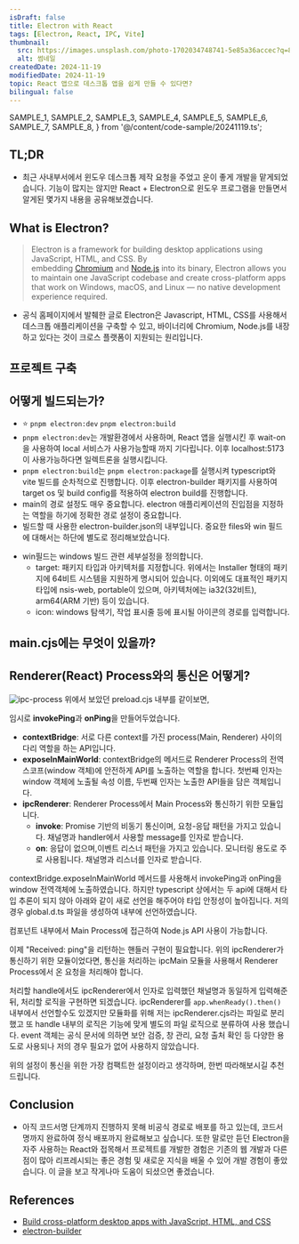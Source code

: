 ```yaml
---
isDraft: false
title: Electron with React
tags: [Electron, React, IPC, Vite]
thumbnail:
  src: https://images.unsplash.com/photo-1702034748741-5e85a36accec?q=80&w=1332&auto=format&fit=crop&ixlib=rb-4.0.3&ixid=M3wxMjA3fDB8MHxwaG90by1wYWdlfHx8fGVufDB8fHx8fA%3D%3D
  alt: 썸네일
createdDate: 2024-11-19
modifiedDate: 2024-11-19
topic: React 앱으로 데스크톱 앱을 쉽게 만들 수 있다면?
bilingual: false
---
```


  SAMPLE_1,
  SAMPLE_2,
  SAMPLE_3,
  SAMPLE_4,
  SAMPLE_5,
  SAMPLE_6,
  SAMPLE_7,
  SAMPLE_8,
} from '@/content/code-sample/20241119.ts';

## TL;DR

- 최근 사내부서에서 윈도우 데스크톱 제작 요청을 주었고 운이 좋게 개발을 맡게되었습니다. 기능이 많지는 않지만 React + Electron으로 윈도우 프로그램을 만들면서 알게된 몇가지 내용을 공유해보겠습니다.

## What is Electron?

> Electron is a framework for building desktop applications using JavaScript, HTML, and CSS. By embedding [Chromium](https://www.chromium.org/) and [Node.js](https://nodejs.org/) into its binary, Electron allows you to maintain one JavaScript codebase and create cross-platform apps that work on Windows, macOS, and Linux — no native development experience required.

- 공식 홈페이지에서 발췌한 글로 Electron은 Javascript, HTML, CSS를 사용해서 데스크톱 애플리케이션을 구축할 수 있고, 바이너리에 Chromium, Node.js를 내장하고 있다는 것이 크로스 플랫폼이 지원되는 원리입니다.

## 프로젝트 구축

<SyntaxHighlighter code={SAMPLE_1} lang="bash" />

## 어떻게 빌드되는가?

<SyntaxHighlighter code={SAMPLE_2} lang="json" />

- ⭐️ `pnpm electron:dev` `pnpm electron:build`
- `pnpm electron:dev`는 개발환경에서 사용하며, React 앱을 실행시킨 후 wait-on을 사용하여 local 서비스가 사용가능할때 까지 기다립니다. 이후 localhost:5173이 사용가능하다면 일렉트론을 실행시킵니다.
- `pnpm electron:build`는 `pnpm electron:package`를 실행시켜 typescript와 vite 빌드를 순차적으로 진행합니다. 이후 electron-builder 패키지를 사용하여 target os 및 build config를 적용하여 electron build를 진행합니다.
- main의 경로 설정도 매우 중요합니다. electron 애플리케이션의 진입점을 지정하는 역할을 하기에 정확한 경로 설정이 중요합니다.
- 빌드할 때 사용한 electron-builder.json의 내부입니다. 중요한 files와 win 필드에 대해서는 하단에 별도로 정리해보았습니다.

<SyntaxHighlighter code={SAMPLE_3} lang="json" />

- win필드는 windows 빌드 관련 세부설정을 정의합니다.
  - target: 패키지 타입과 아키텍처를 지정합니다. 위에서는 Installer 형태의 패키지에 64비트 시스템을 지원하게 명시되어 있습니다. 이외에도 대표적인 패키지 타입에 nsis-web, portable이 있으며, 아키텍처에는 ia32(32비트), arm64(ARM 기반) 등이 있습니다.
  - icon: windows 탐색기, 작업 표시줄 등에 표시될 아이콘의 경로를 입력합니다.

## main.cjs에는 무엇이 있을까?

<SyntaxHighlighter code={SAMPLE_4} lang="javascript" />

## Renderer(React) Process와의 통신은 어떻게?

![ipc-process](/images/blog/20241119/ipc-process.png)
위에서 보았던 preload.cjs 내부를 같이보면,

<SyntaxHighlighter code={SAMPLE_5} lang="javascript" />

임시로 **invokePing**과 **onPing**을 만들어두었습니다.

- **contextBridge**: 서로 다른 context를 가진 process(Main, Renderer) 사이의 다리 역할을 하는 API입니다.
- **exposeInMainWorld**: contextBridge의 메서드로 Renderer Process의 전역 스코프(window 객체)에 안전하게 API를 노출하는 역할을 합니다. 첫번째 인자는 window 객체에 노출될 속성 이름, 두번째 인자는 노출한 API들을 담은 객체입니다.
- **ipcRenderer**: Renderer Process에서 Main Process와 통신하기 위한 모듈입니다.
  - **invoke**: Promise 기반의 비동기 통신이며, 요청-응답 패턴을 가지고 있습니다. 채널명과 handler에서 사용할 message를 인자로 받습니다.
  - **on**: 응답이 없으며,이벤트 리스너 패턴을 가지고 있습니다. 모니터링 용도로 주로 사용됩니다. 채널명과 리스너를 인자로 받습니다.

contextBridge.exposeInMainWorld 메서드를 사용해서 invokePing과 onPing을 window 전역객체에 노출하였습니다. 하지만 typescript 상에서는 두 api에 대해서 타입 추론이 되지 않아 아래와 같이 새로 선언을 해주어야 타입 안정성이 높아집니다. 저의 경우 global.d.ts 파일을 생성하여 내부에 선언하였습니다.

<SyntaxHighlighter code={SAMPLE_6} lang="typescript" />

컴포넌트 내부에서 Main Process에 접근하여 Node.js API 사용이 가능합니다.

<SyntaxHighlighter code={SAMPLE_7} lang="tsx" />

이제 "Received: ping"을 리턴하는 핸들러 구현이 필요합니다. 위의 ipcRenderer가 통신하기 위한 모듈이었다면, 통신을 처리하는 ipcMain 모듈을 사용해서 Renderer Process에서 온 요청을 처리해야 합니다.

<SyntaxHighlighter code={SAMPLE_8} lang="javascript" />

처리할 handle에서도 ipcRenderer에서 인자로 입력했던 채널명과 동일하게 입력해준 뒤, 처리할 로직을 구현하면 되겠습니다. ipcRenderer를 `app.whenReady().then()` 내부에서 선언할수도 있겠지만 모듈화를 위해 저는 ipcRenderer.cjs라는 파일로 분리했고 또 handle 내부의 로직은 기능에 맞게 별도의 파일 로직으로 분류하여 사용 했습니다. event 객체는 공식 문서에 의하면 보안 검증, 창 관리, 요청 출처 확인 등 다양한 용도로 사용되나 저의 경우 필요가 없어 사용하지 않았습니다.

위의 설정이 통신을 위한 가장 컴팩트한 설정이라고 생각하며, 한번 따라해보시길 추천드립니다.

## Conclusion

- 아직 코드서명 단계까지 진행하지 못해 비공식 경로로 배포를 하고 있는데, 코드서명까지 완료하여 정식 배포까지 완료해보고 싶습니다. 또한 말로만 듣던 Electron을 자주 사용하는 React와 접목해서 프로젝트를 개발한 경험은 기존의 웹 개발과 다른점이 많아 리프레시되는 좋은 경험 및 새로운 지식을 배울 수 있어 개발 경험이 좋았습니다. 이 글을 보고 작게나마 도움이 되셨으면 좋겠습니다.

## References

- [Build cross-platform desktop apps with JavaScript, HTML, and CSS](https://www.electronjs.org/)
- [electron-builder](https://www.electron.build/)
